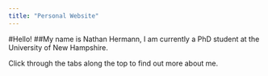 ```yaml
---
title: "Personal Website"
---
```



#Hello! 
##My name is Nathan Hermann, I am currently a PhD student at the University of New Hampshire.

Click through the tabs along the top to find out more about me.
